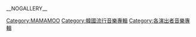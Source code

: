 __NOGALLERY__
{{Cat more|MAMAMOO}}

[[Category:MAMAMOO|Category:MAMAMOO]]
[[Category:韓國流行音樂專輯|Category:韓國流行音樂專輯]]
[[Category:各演出者音樂專輯|Category:各演出者音樂專輯]]